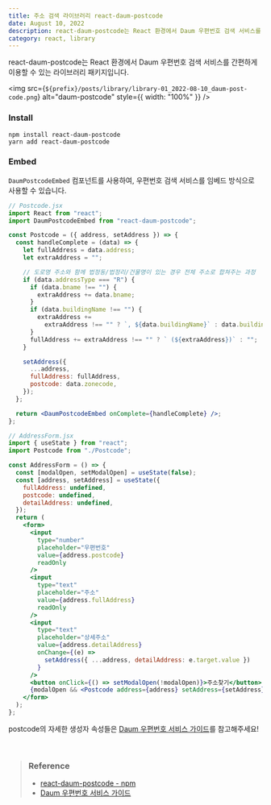 ```yaml
---
title: 주소 검색 라이브러리 react-daum-postcode
date: August 10, 2022
description: react-daum-postcode는 React 환경에서 Daum 우편번호 검색 서비스를 간편하게 이용할 수 있는 라이브러리 패키지입니다.
category: react, library
---
```



react-daum-postcode는 React 환경에서 Daum 우편번호 검색 서비스를 간편하게 이용할
수 있는 라이브러리 패키지입니다.

<img
  src={`${prefix}/posts/library/library-01_2022-08-10_daum-post-code.png`}
  alt="daum-postcode"
  style={{ width: "100%" }}
/>

### Install

```
npm install react-daum-postcode
yarn add react-daum-postcode
```

### Embed

`DaumPostcodeEmbed` 컴포넌트를 사용하여, 우편번호 검색 서비스를 임베드 방식으로 사용할 수 있습니다.

```jsx
// Postcode.jsx
import React from "react";
import DaumPostcodeEmbed from "react-daum-postcode";

const Postcode = ({ address, setAddress }) => {
  const handleComplete = (data) => {
    let fullAddress = data.address;
    let extraAddress = "";

    // 도로명 주소와 함께 법정동/법정리/건물명이 있는 경우 전체 주소로 합쳐주는 과정
    if (data.addressType === "R") {
      if (data.bname !== "") {
        extraAddress += data.bname;
      }
      if (data.buildingName !== "") {
        extraAddress +=
          extraAddress !== "" ? `, ${data.buildingName}` : data.buildingName;
      }
      fullAddress += extraAddress !== "" ? ` (${extraAddress})` : "";
    }

    setAddress({
      ...address,
      fullAddress: fullAddress,
      postcode: data.zonecode,
    });
  };

  return <DaumPostcodeEmbed onComplete={handleComplete} />;
};
```

```jsx
// AddressForm.jsx
import { useState } from "react";
import Postcode from "./Postcode";

const AddressForm = () => {
  const [modalOpen, setModalOpen] = useState(false);
  const [address, setAddress] = useState({
    fullAddress: undefined,
    postcode: undefined,
    detailAddress: undefined,
  });
  return (
    <form>
      <input
        type="number"
        placeholder="우편번호"
        value={address.postcode}
        readOnly
      />
      <input
        type="text"
        placeholder="주소"
        value={address.fullAddress}
        readOnly
      />
      <input
        type="text"
        placeholder="상세주소"
        value={address.detailAddress}
        onChange={(e) =>
          setAddress({ ...address, detailAddress: e.target.value })
        }
      />
      <button onClick={() => setModalOpen(!modalOpen)}>주소찾기</button>
      {modalOpen && <Postcode address={address} setAddress={setAddress} />}
    </form>
  );
};
```

postcode의 자세한 생성자 속성들은 <a href="https://postcode.map.daum.net/guide" target="_blank">Daum 우편번호 서비스 가이드</a>를 참고해주세요!

<br />

> ### **Reference**
>
> - <a href="https://www.npmjs.com/package/react-daum-postcode" target="_blank">
>     react-daum-postcode - npm
>   </a>
> - <a href="https://postcode.map.daum.net/guide" target="_blank">
>     Daum 우편번호 서비스 가이드
>   </a>
